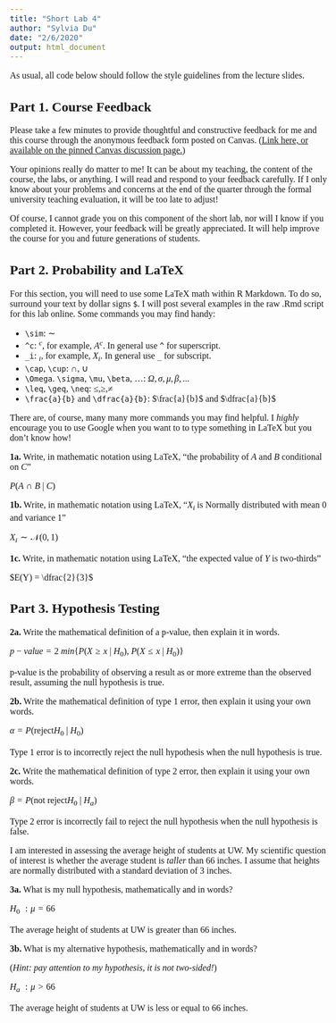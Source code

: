 ---
title: "Short Lab 4"
author: "Sylvia Du"
date: "2/6/2020"
output: html_document
---
<!--- Begin styling code. --->
<style type="text/css">
/* Whole document: */
body{
  font-family: "Palatino Linotype", "Book Antiqua", Palatino, serif;
  font-size: 12pt;
}
h1.title {
  font-size: 38px;
  text-align: center;
}
h4.author {
  font-size: 18px;
  text-align: center;
}
h4.date {
  font-size: 18px;
  text-align: center;
}
</style>
<!--- End styling code. --->


As usual, all code below should follow the style guidelines from the lecture slides.

## Part 1. Course Feedback

Please take a few minutes to provide thoughtful and constructive feedback for me and this course through the anonymous feedback form posted on Canvas. ([Link here, or available on the pinned Canvas discussion page.](https://canvas.uw.edu/courses/1358011/discussion_topics/5143524))

Your opinions really do matter to me! It can be about my teaching, the content of the course, the labs, or anything. 
I will read and respond to your feedback carefully.
If I only know about your problems and concerns at the end of the quarter through the formal university teaching evaluation, it will be too late to adjust!

Of course, I cannot grade you on this component of the short lab, nor will I know if you completed it. However, your feedback will be greatly appreciated.
It will help improve the course for you and future generations of students.

## Part 2. Probability and LaTeX

For this section, you will need to use some LaTeX math within R Markdown. 
To do so, surround your text by dollar signs `$`.
I will post several examples in the raw .Rmd script for this lab online.
Some commands you may find handy:

* `\sim`: $\sim$
* `^c`: $^c$, for example, $A^c$. In general use `^` for superscript.
* `_i`: $_i$, for example, $X_i$. In general use `_` for subscript.
* `\cap`, `\cup`: $\cap$, $\cup$
* `\Omega`. `\sigma`, `\mu`, `\beta`, ...: $\Omega, \sigma, \mu, \beta, ...$
* `\leq`, `\geq`, `\neq`: $\leq, \geq, \neq$
* `\frac{a}{b}` and `\dfrac{a}{b}`: $\frac{a}{b}$ and $\dfrac{a}{b}$

There are, of course, many many more commands you may find helpful. I *highly* encourage you to use Google when you want to to type something in LaTeX but you don't know how!

**1a.** Write, in mathematic notation using LaTeX, "the probability of $A$ and $B$ conditional on $C$"

$P(A\cap B\ |\ C)$

**1b.** Write, in mathematic notation using LaTeX, "$X_i$ is Normally distributed with mean 0 and variance 1"

$X_i \sim \mathcal{N}(0, 1)$

**1c.** Write, in mathematic notation using LaTeX, "the expected value of $Y$ is two-thirds"

$E(Y) = \dfrac{2}{3}$



## Part 3. Hypothesis Testing

**2a.** Write the mathematical definition of a p-value, then explain it in words.

$p-value =2\ min \{ P(X \ge x\ |\ H_0),\  P(X \le x\ |\ H_0) \}$

p-value is the probability of observing a result as or more extreme than the observed result, 
assuming the null hypothesis is true.

**2b.** Write the mathematical definition of type 1 error, then explain it using your own words.

$\alpha=P($reject$H_0\ |\ H_0)$

Type 1 error is to incorrectly reject the null hypothesis when the null hypothesis is true.

**2c.** Write the mathematical definition of type 2 error, then explain it using your own words.

$\beta=P($not reject$H_0\ |\ H_a)$

Type 2 error is incorrectly fail to reject the null hypothesis when the null hypothesis is false.


I am interested in assessing the average height of students at UW. My scientific question of interest is whether the average student is *taller* than $66$ inches. I assume that heights are normally distributed with a standard deviation of $3$ inches.

**3a.** What is my null hypothesis, mathematically and in words?

$H_0$ $: \mu = 66$

The average height of students at UW is greater than 66 inches.

**3b.** What is my alternative hypothesis, mathematically and in words?

(*Hint: pay attention to my hypothesis, it is not two-sided!*)

$H_a$ $: \mu > 66$

The average height of students at UW is less or equal to 66 inches.
